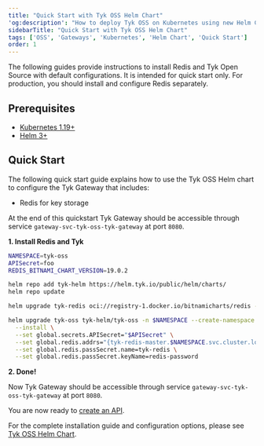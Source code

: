 ```yaml
---
title: "Quick Start with Tyk OSS Helm Chart"
'og:description': "How to deploy Tyk OSS on Kubernetes using new Helm Chart"
sidebarTitle: "Quick Start with Tyk OSS Helm Chart"
tags: ['OSS', 'Gateways', 'Kubernetes', 'Helm Chart', 'Quick Start']
order: 1
---
```


The following guides provide instructions to install Redis and Tyk Open Source with default configurations. It is intended for quick start only. For production, you should install and configure Redis separately.

## Prerequisites

* [Kubernetes 1.19+](https://kubernetes.io/docs/setup/)
* [Helm 3+](https://helm.sh/docs/intro/install/)

## Quick Start
The following quick start guide explains how to use the Tyk OSS Helm chart to configure the Tyk Gateway that includes:
- Redis for key storage

At the end of this quickstart Tyk Gateway should be accessible through service `gateway-svc-tyk-oss-tyk-gateway` at port `8080`. 

**1. Install Redis and Tyk**

```bash
NAMESPACE=tyk-oss
APISecret=foo
REDIS_BITNAMI_CHART_VERSION=19.0.2

helm repo add tyk-helm https://helm.tyk.io/public/helm/charts/
helm repo update

helm upgrade tyk-redis oci://registry-1.docker.io/bitnamicharts/redis -n $NAMESPACE --install --version $REDIS_BITNAMI_CHART_VERSION

helm upgrade tyk-oss tyk-helm/tyk-oss -n $NAMESPACE --create-namespace \
  --install \
  --set global.secrets.APISecret="$APISecret" \
  --set global.redis.addrs="{tyk-redis-master.$NAMESPACE.svc.cluster.local:6379}" \
  --set global.redis.passSecret.name=tyk-redis \
  --set global.redis.passSecret.keyName=redis-password
```

**2. Done!**

Now Tyk Gateway should be accessible through service `gateway-svc-tyk-oss-tyk-gateway` at port `8080`. 

You are now ready to [create an API](/getting-started/create-api).

For the complete installation guide and configuration options, please see [Tyk OSS Helm Chart](/product-stack/tyk-charts/tyk-oss-chart).